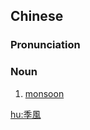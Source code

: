 {{also|季风}}
==Chinese==
{{zh-forms|s=季风}}

===Pronunciation===
{{zh-pron
|m=jìfēng
|c=gwai3 fung1
|cat=n
}}

===Noun===
{{zh-noun}}

# [[monsoon]]

{{zh-cat|Weather}}

[[hu:季風]]